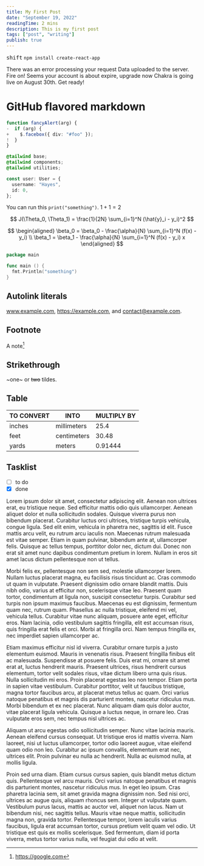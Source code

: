 ```yaml
---
title: My First Post
date: "September 19, 2022"
readingTime: 2 mins
description: This is my first post
tags: ["post", "writing"]
publish: true
---
```


<Kbd>shift</Kbd> `npm install create-react-app`

<NextImage
  width={100}
  height={100}
  src="https://www.freepik.com/vectors/asd"
  alt="light mode"
/>

<Alert status="error">
  <AlertIcon />
  There was an error processing your request
</Alert>

<Alert status="success">
  <AlertIcon />
  Data uploaded to the server. Fire on!
</Alert>

<Alert status="warning">
  <AlertIcon />
  Seems your account is about expire, upgrade now
</Alert>

<Alert status="info">
  <AlertIcon />
  Chakra is going live on August 30th. Get ready!
</Alert>

# GitHub flavored markdown

```ts:main.ts {diff}
function fancyAlert(arg) {
-  if (arg) {
+    $.facebox({ div: "#foo" });
!  }
}
```

```css {2}
@tailwind base;
@tailwind components;
@tailwind utilities;
```

```ts
const user: User = {
  username: "Hayes",
  id: 0,
};
```

You can run this `print("something")`. $1 + 1 = 2$

$$
    J(\Theta_0, \Theta_1) = \frac{1}{2N} \sum_{i=1}^N (\hat{y}_i - y_i)^2
$$

$$
    \begin{aligned}
        \beta_0 = \beta_0 - \frac{\alpha}{N} \sum_{i=1}^N (f(x) - y_i) \\
        \beta_1 = \beta_1 - \frac{\alpha}{N} \sum_{i=1}^N (f(x) - y_i) x
    \end{aligned}
$$

```go
package main

func main () {
  fmt.Println("something")
}
```

## Autolink literals

www.example.com, https://example.com, and contact@example.com.

## Footnote

A note[^1]

[^1]: https://google.com

## Strikethrough

~one~ or ~~two~~ tildes.

## Table

| TO CONVERT | INTO        | MULTIPLY BY |
| ---------- | ----------- | ----------- |
| inches     | millimeters | 25.4        |
| feet       | centimeters | 30.48       |
| yards      | meters      | 0.91444     |

## Tasklist

- [ ] to do
- [x] done

Lorem ipsum dolor sit amet, consectetur adipiscing elit. Aenean non ultrices erat, eu tristique neque. Sed efficitur mattis odio quis ullamcorper. Aenean aliquet dolor et nulla sollicitudin sodales. Quisque viverra purus non bibendum placerat. Curabitur luctus orci ultrices, tristique turpis vehicula, congue ligula. Sed elit enim, vehicula in pharetra nec, sagittis id elit. Fusce mattis arcu velit, eu rutrum arcu iaculis non. Maecenas rutrum malesuada est vitae semper. Etiam in quam pulvinar, bibendum ante at, ullamcorper felis. Quisque ac tellus tempus, porttitor dolor nec, dictum dui. Donec non erat sit amet nunc dapibus condimentum pretium in lorem. Nullam in eros sit amet lacus dictum pellentesque non ut tellus.

Morbi felis ex, pellentesque non sem sed, molestie ullamcorper lorem. Nullam luctus placerat magna, eu facilisis risus tincidunt ac. Cras commodo ut quam in vulputate. Praesent dignissim odio ornare blandit mattis. Duis nibh odio, varius at efficitur non, scelerisque vitae leo. Praesent quam tortor, condimentum at ligula non, suscipit consectetur turpis. Curabitur sed turpis non ipsum maximus faucibus. Maecenas eu est dignissim, fermentum quam nec, rutrum quam. Phasellus ac nulla tristique, eleifend mi vel, vehicula tellus. Curabitur vitae nunc aliquam, posuere ante eget, efficitur eros. Nam lacinia, odio vestibulum sagittis fringilla, elit est accumsan risus, quis fringilla erat felis et orci. Morbi at fringilla orci. Nam tempus fringilla ex, nec imperdiet sapien ullamcorper ac.

Etiam maximus efficitur nisl id viverra. Curabitur ornare turpis a justo elementum euismod. Mauris in venenatis risus. Praesent fringilla finibus elit ac malesuada. Suspendisse at posuere felis. Duis erat mi, ornare sit amet erat at, luctus hendrerit mauris. Praesent ultrices, risus hendrerit cursus elementum, tortor velit sodales risus, vitae dictum libero urna quis risus. Nulla sollicitudin mi eros. Proin placerat egestas leo non tempor. Etiam porta in sapien vitae vestibulum. Curabitur porttitor, velit ut faucibus tristique, magna tortor faucibus arcu, at placerat metus tellus ac quam. Orci varius natoque penatibus et magnis dis parturient montes, nascetur ridiculus mus. Morbi bibendum et ex nec placerat. Nunc aliquam diam quis dolor auctor, vitae placerat ligula vehicula. Quisque a luctus neque, in ornare leo. Cras vulputate eros sem, nec tempus nisl ultrices ac.

Aliquam ut arcu egestas odio sollicitudin semper. Nunc vitae lacinia mauris. Aenean eleifend cursus consequat. Ut tristique eros id mattis viverra. Nam laoreet, nisi ut luctus ullamcorper, tortor odio laoreet augue, vitae eleifend quam odio non leo. Curabitur ac ipsum convallis, elementum erat nec, ultrices elit. Proin pulvinar eu nulla ac hendrerit. Nulla ac euismod nulla, at mollis ligula.

Proin sed urna diam. Etiam cursus cursus sapien, quis blandit metus dictum quis. Pellentesque vel arcu mauris. Orci varius natoque penatibus et magnis dis parturient montes, nascetur ridiculus mus. In eget leo ipsum. Cras pharetra lacinia sem, sit amet gravida magna dignissim non. Sed nisi orci, ultrices ac augue quis, aliquam rhoncus sem. Integer ut vulputate quam. Vestibulum purus lacus, mattis ac auctor vel, aliquet non lacus. Nam ut bibendum nisi, nec sagittis tellus. Mauris vitae neque mattis, sollicitudin magna non, gravida tortor. Pellentesque tempor, lorem iaculis varius faucibus, ligula erat accumsan tortor, cursus pretium velit quam vel odio. Ut tristique est quis ex mollis scelerisque. Sed fermentum, diam id porta viverra, metus tortor varius nulla, vel feugiat dui odio at velit.

